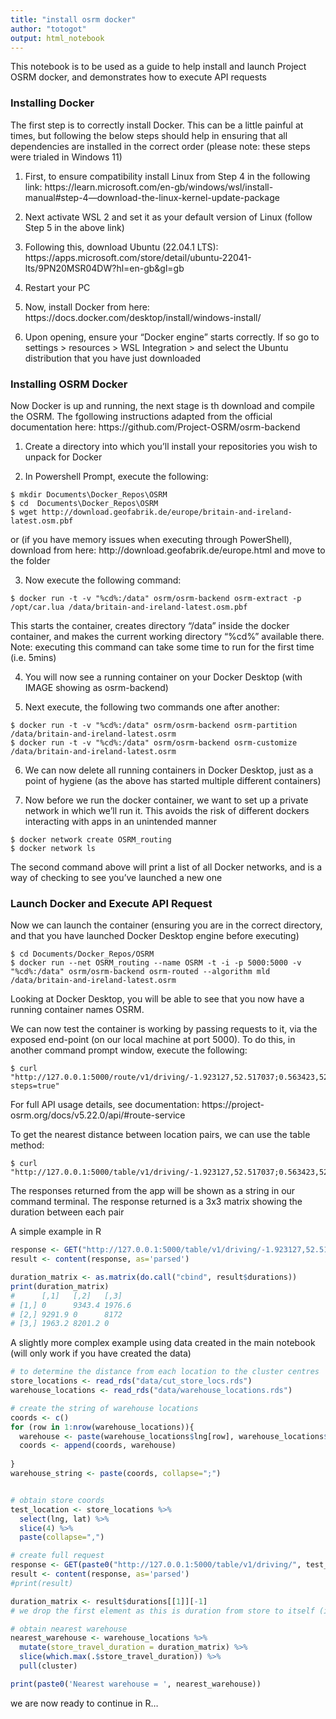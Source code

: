```yaml
---
title: "install osrm docker"
author: "totogot"
output: html_notebook
---
```


This notebook is to be used as a guide to help install and launch Project OSRM docker, and demonstrates how to execute API requests


### Installing Docker

The first step is to correctly install Docker. This can be a little painful at times, but following the below steps should help in ensuring that all dependencies are installed in the correct order (please note: these steps were trialed in Windows 11)

1.  First, to ensure compatibility install Linux from Step 4 in the following link: https://learn.microsoft.com/en-gb/windows/wsl/install-manual#step-4---download-the-linux-kernel-update-package

2. Next activate WSL 2 and set it as your default version of Linux (follow Step 5 in the above link)

3. Following this, download Ubuntu (22.04.1 LTS): https://apps.microsoft.com/store/detail/ubuntu-22041-lts/9PN20MSR04DW?hl=en-gb&gl=gb

4. Restart your PC

5. Now, install Docker from here: https://docs.docker.com/desktop/install/windows-install/

6. Upon opening, ensure your "Docker engine" starts correctly. If so go to settings > resources > WSL Integration > and select the Ubuntu distribution that you have just downloaded


### Installing OSRM Docker

Now Docker is up and running, the next stage is th download and compile the OSRM. The fgollowing instructions adapted from the official documentation here: https://github.com/Project-OSRM/osrm-backend

1. Create a directory into which you'll install your repositories you wish to unpack for Docker

2. In Powershell Prompt, execute the following:
```
$ mkdir Documents\Docker_Repos\OSRM
$ cd  Documents\Docker_Repos\OSRM
$ wget http://download.geofabrik.de/europe/britain-and-ireland-latest.osm.pbf
```
 or (if you have memory issues when executing through PowerShell), download from here: http://download.geofabrik.de/europe.html and move to the folder
 
3. Now execute the following command: 
```
$ docker run -t -v "%cd%:/data" osrm/osrm-backend osrm-extract -p /opt/car.lua /data/britain-and-ireland-latest.osm.pbf
```
This starts the container, creates directory "/data" inside the docker container, and makes the current working directory "%cd%" available there. Note: executing this command can take some time to run for the first time (i.e. 5mins)


4. You will now see a running container on your Docker Desktop (with IMAGE showing as osrm-backend)

5. Next execute, the following two commands one after another:
```
$ docker run -t -v "%cd%:/data" osrm/osrm-backend osrm-partition /data/britain-and-ireland-latest.osrm
$ docker run -t -v "%cd%:/data" osrm/osrm-backend osrm-customize /data/britain-and-ireland-latest.osrm
```

6. We can now delete all running containers in Docker Desktop, just as a point of hygiene (as the above has started multiple different containers)

7. Now before we run the docker container, we want to set up a private network in which we'll run it. This avoids the risk of different dockers interacting with apps in an unintended manner
```
$ docker network create OSRM_routing
$ docker network ls
```
The second command above will print a list of all Docker networks, and is a way of checking to see you've launched a new one



### Launch Docker and Execute API Request

Now we can launch the container (ensuring you are in the correct directory, and that you have launched Docker Desktop engine before executing)
```
$ cd Documents/Docker_Repos/OSRM
$ docker run --net OSRM_routing --name OSRM -t -i -p 5000:5000 -v "%cd%:/data" osrm/osrm-backend osrm-routed --algorithm mld /data/britain-and-ireland-latest.osrm 
```
Looking at Docker Desktop, you will be able to see that you now have a running container names OSRM.

We can now test the container is working by passing requests to it, via the exposed end-point (on our local machine at port 5000). To do this, in another command prompt window, execute the following:
```
$ curl "http://127.0.0.1:5000/route/v1/driving/-1.923127,52.517037;0.563423,52.496891?steps=true"
```
For full API usage details, see documentation: https://project-osrm.org/docs/v5.22.0/api/#route-service


To get the nearest distance between location pairs, we can use the table method:
```
$ curl "http://127.0.0.1:5000/table/v1/driving/-1.923127,52.517037;0.563423,52.496891;-1.520016,52.421238"
```
The responses returned from the app will be shown as a string in our command terminal. The response returned is a 3x3 matrix showing the duration between each pair

A simple example in R
```r
response <- GET("http://127.0.0.1:5000/table/v1/driving/-1.923127,52.517037;0.563423,52.496891;-1.520016,52.421238")
result <- content(response, as='parsed')

duration_matrix <- as.matrix(do.call("cbind", result$durations))
print(duration_matrix)
#      [,1]   [,2]   [,3]  
# [1,] 0      9343.4 1976.6
# [2,] 9291.9 0      8172  
# [3,] 1963.2 8201.2 0  
```

A slightly more complex example using data created in the main notebook (will only work if you have created the data)
```r
# to determine the distance from each location to the cluster centres
store_locations <- read_rds("data/cut_store_locs.rds")
warehouse_locations <- read_rds("data/warehouse_locations.rds")

# create the string of warehouse locations
coords <- c()
for (row in 1:nrow(warehouse_locations)){
  warehouse <- paste(warehouse_locations$lng[row], warehouse_locations$lat[row], sep=",")
  coords <- append(coords, warehouse)
  
}
warehouse_string <- paste(coords, collapse=";")


# obtain store coords
test_location <- store_locations %>%
  select(lng, lat) %>%
  slice(4) %>%
  paste(collapse=",")

# create full request
response <- GET(paste0("http://127.0.0.1:5000/table/v1/driving/", test_location, ";", warehouse_string, "?sources=0"))
result <- content(response, as='parsed')
#print(result)

duration_matrix <- result$durations[[1]][-1] 
# we drop the first element as this is duration from store to itself (i.e. 0)

# obtain nearest warehouse
nearest_warehouse <- warehouse_locations %>%
  mutate(store_travel_duration = duration_matrix) %>%
  slice(which.max(.$store_travel_duration)) %>%
  pull(cluster)

print(paste0('Nearest warehouse = ', nearest_warehouse))

```

we are now ready to continue in R...